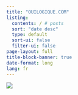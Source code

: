 ```yaml
---
title: "OUILOGIQUE.COM"
listing:
  contents: / # posts
  sort: "date desc"
  type: default
  sort-ui: false
  filter-ui: false
page-layout: full
title-block-banner: true
date-format: long
lang: fr
---
```


[![][img_1]]{.cls-site-logo}

[img_1]: ./images/site-logo.png

<!--
## Bienvenue sur ouilogique.com

Ce site me sert d’aide-mémoire pour mes projets sur Arduino et Raspberry Pi.
-->
